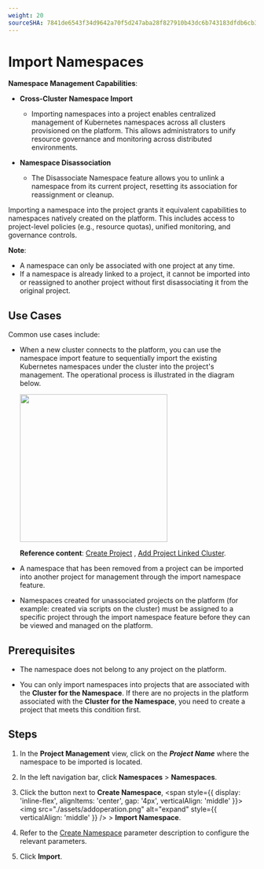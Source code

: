 ```yaml
---
weight: 20
sourceSHA: 7841de6543f34d9642a70f5d247aba28f827910b43dc6b743183dfdb6cb3b026
---
```


# Import Namespaces

**Namespace Management Capabilities**:
- **Cross-Cluster Namespace Import**
  - Importing namespaces into a project enables centralized management of Kubernetes namespaces across all clusters provisioned on the platform. This allows administrators to unify resource governance and monitoring across distributed environments.

- **Namespace Disassociation**
  - The Disassociate Namespace feature allows you to unlink a namespace from its current project, resetting its association for reassignment or cleanup.

Importing a namespace into the project grants it equivalent capabilities to namespaces natively created on the platform. This includes access to project-level policies (e.g., resource quotas), unified monitoring, and governance controls.

**Note**:
- A namespace can only be associated with one project at any time.
- If a namespace is already linked to a project, it cannot be imported into or reassigned to another project without first disassociating it from the original project.

## Use Cases

Common use cases include:

- When a new cluster connects to the platform, you can use the namespace import feature to sequentially import the existing Kubernetes namespaces under the cluster into the project's management. The operational process is illustrated in the diagram below.

  <img src="./assets/nsimport.svg" width="300" />

  **Reference content**: [Create Project]() , [Add Project Linked Cluster]().

- A namespace that has been removed from a project can be imported into another project for management through the import namespace feature.

- Namespaces created for unassociated projects on the platform (for example: created via scripts on the cluster) must be assigned to a specific project through the import namespace feature before they can be viewed and managed on the platform.

## Prerequisites

- The namespace does not belong to any project on the platform.

- You can only import namespaces into projects that are associated with the **Cluster for the Namespace**. If there are no projects in the platform associated with the **Cluster for the Namespace**, you need to create a project that meets this condition first.

## Steps

1. In the **Project Management** view, click on the ***Project Name*** where the namespace to be imported is located.

2. In the left navigation bar, click **Namespaces** > **Namespaces**.

3. Click the button next to **Create Namespace**, <span style={{ display: 'inline-flex', alignItems: 'center', gap: '4px', verticalAlign: 'middle' }}><img src="./assets/addoperation.png" alt="expand" style={{ verticalAlign: 'middle' }} /> <span> > **Import Namespace**</span></span>.

4. Refer to the [Create Namespace](./create_namespace.mdx) parameter description to configure the relevant parameters.

5. Click **Import**.
